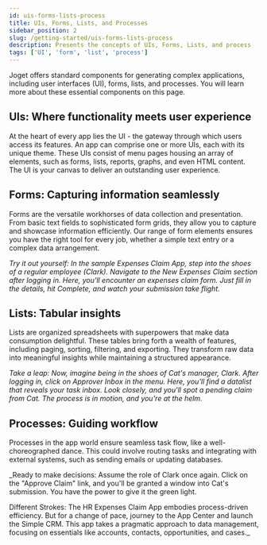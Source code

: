 ```yaml
---
id: uis-forms-lists-process
title: UIs, Forms, Lists, and Processes
sidebar_position: 2
slug: /getting-started/uis-forms-lists-process
description: Presents the concepts of UIs, Forms, Lists, and process
tags: ['UI', 'form', 'list', 'process']
---
```


Joget offers standard components for generating complex applications, including user interfaces (UI), forms, lists, and processes. You will learn more about these essential components on this page.

## UIs: Where functionality meets user experience

At the heart of every app lies the UI - the gateway through which users access its features. An app can comprise one or more UIs, each with its unique theme. These UIs consist of menu pages housing an array of elements, such as forms, lists, reports, graphs, and even HTML content. The UI is your canvas to deliver an outstanding user experience.

## Forms: Capturing information seamlessly

Forms are the versatile workhorses of data collection and presentation. From basic text fields to sophisticated form grids, they allow you to capture and showcase information efficiently. Our range of form elements ensures you have the right tool for every job, whether a simple text entry or a complex data arrangement.

_Try it out yourself: In the sample Expenses Claim App, step into the shoes of a regular employee (Clark). Navigate to the New Expenses Claim section after logging in. Here, you'll encounter an expenses claim form. Just fill in the details, hit Complete, and watch your submission take flight._

## Lists: Tabular insights

Lists are organized spreadsheets with superpowers that make data consumption delightful. These tables bring forth a wealth of features, including paging, sorting, filtering, and exporting. They transform raw data into meaningful insights while maintaining a structured appearance.

_Take a leap: Now, imagine being in the shoes of Cat's manager, Clark. After logging in, click on Approver Inbox in the menu. Here, you'll find a datalist that reveals your task inbox. Look closely, and you'll spot a pending claim from Cat. The process is in motion, and you're at the helm._

## Processes: Guiding workflow

Processes in the app world ensure seamless task flow, like a well-choreographed dance. This could involve routing tasks and integrating with external systems, such as sending emails or updating databases.

\_Ready to make decisions: Assume the role of Clark once again. Click on the "Approve Claim" link, and you'll be granted a window into Cat's submission. You have the power to give it the green light.

Different Strokes: The HR Expenses Claim App embodies process-driven efficiency. But for a change of pace, journey to the App Center and launch the Simple CRM. This app takes a pragmatic approach to data management, focusing on essentials like accounts, contacts, opportunities, and cases.\_
